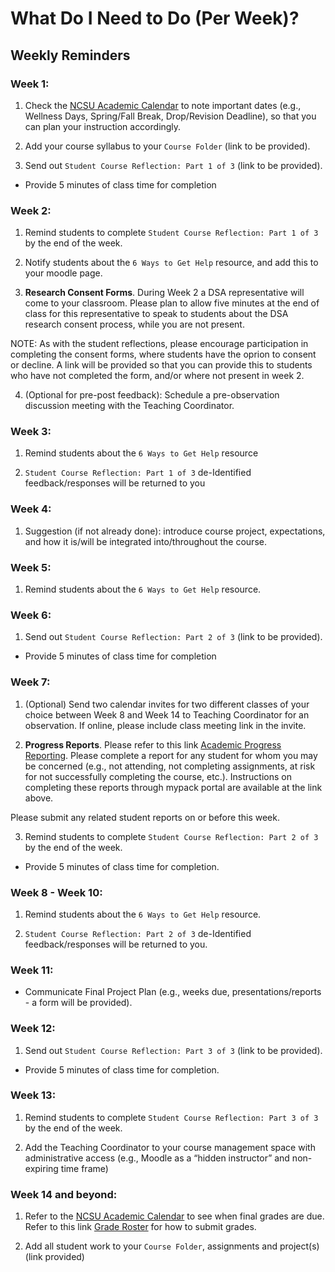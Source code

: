 # What Do I Need to Do (Per Week)?

## Weekly Reminders

### Week 1:

 1) Check the [NCSU Academic Calendar](https://studentservices.ncsu.edu/calendars/academic/) to note important dates (e.g., Wellness Days, Spring/Fall Break, Drop/Revision Deadline), so that you can plan your instruction accordingly.
 
 2) Add your course syllabus to your `Course Folder` (link to be provided).
 
 3) Send out `Student Course Reflection: Part 1 of 3` (link to be provided).
 
  - Provide 5 minutes of class time for completion

### Week 2:

 1) Remind students to complete `Student Course Reflection: Part 1 of 3` by the end of the week.

 2) Notify students about the `6 Ways to Get Help` resource, and add this to your moodle page.
 
 3) **Research Consent Forms**. During Week 2 a DSA representative will come to your classroom. Please plan to allow five minutes at the end of class for this representative to speak to students about the DSA research consent process, while you are not present. 

  NOTE: As with the student reflections, please encourage participation in completing the consent forms, where students have the oprion to consent or decline. A link will be provided so that you can provide this to students who have not completed the form, and/or where not present in week 2.
  
 4) (Optional for pre-post feedback): Schedule a pre-observation discussion meeting with the Teaching Coordinator.
 
### Week 3:

 1) Remind students about the `6 Ways to Get Help` resource

 2) `Student Course Reflection: Part 1 of 3` de-Identified feedback/responses will be returned to you

### Week 4:

 1) Suggestion (if not already done): introduce course project, expectations, and how it is/will be integrated into/throughout the course. 

### Week 5:

 1) Remind students about the `6 Ways to Get Help` resource.

### Week 6:

 1) Send out `Student Course Reflection: Part 2 of 3` (link to be provided).
 
 - Provide 5 minutes of class time for completion
 
### Week 7:

 1) (Optional) Send two calendar invites for two different classes of your choice between Week 8 and Week 14 to Teaching Coordinator for an observation. If online, please include class meeting link in the invite.

 2) **Progress Reports**. Please refer to this link [Academic Progress Reporting](https://dasa.ncsu.edu/faculty-resources/academic-progress-reporting/). Please complete a report for any student for whom you may be concerned (e.g., not attending, not completing assignments, at risk for not successfully completing the course, etc.). Instructions on completing these reports through mypack portal are available at the link above.
 
 Please submit any related student reports on or before this week.
 
 3) Remind students to complete `Student Course Reflection: Part 2 of 3` by the end of the week.
 
  - Provide 5 minutes of class time for completion.

### Week 8 - Week 10:

 1) Remind students about the `6 Ways to Get Help` resource.
 
 2) `Student Course Reflection: Part 2 of 3` de-Identified feedback/responses will be returned to you.

### Week 11:

 - Communicate Final Project Plan (e.g., weeks due, presentations/reports - a form will be provided).

### Week 12:

1) Send out `Student Course Reflection: Part 3 of 3` (link to be provided).

 - Provide 5 minutes of class time for completion.

### Week 13:

1) Remind students to complete `Student Course Reflection: Part 3 of 3` by the end of the week.

2) Add the Teaching Coordinator to your course management space with administrative access (e.g., Moodle as a "hidden instructor" and non-expiring time frame)

### Week 14 and beyond:

1) Refer to the [NCSU Academic Calendar](https://studentservices.ncsu.edu/calendars/academic/) to see when final grades are due. Refer to this link [Grade Roster](https://sis.emas.ncsu.edu/faculty/faculty-center/#grades) for how to submit grades. 

2) Add all student work to your `Course Folder`, assignments and project(s) (link provided)

